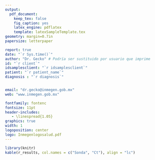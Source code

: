 ```yaml
---
output: 
  pdf_document:
    keep_tex: false
    fig_caption: yes
    latex_engine: pdflatex
    template: latexSampleTemplate.tex
geometry: margin=0.7in
papersize: letterpaper

report: true
date: "`r Sys.time()`"
author: "Dr. Gecko" # Podría ser sustituido por usuario que imprime
id: "`r client`"
idsamplesclient: "`r idsamplesclient`"
patient: "`r patient_name`"
diagnosis : "`r diagnosis`"


email: "dr.gecko@inmegen.gob.mx"
web: "www.inmegen.gob.mx"

fontfamily: fontenc
fontsize: 11pt
header-includes:
   - \linespread{1.05}
graphics: true
width: 1
logoposition: center
logo: Inmegenlogosalud.pdf
---
```



```r

library(knitr)
kable(r_results, col.names = c("Sonda", "Ct"), align = "lc")
```
